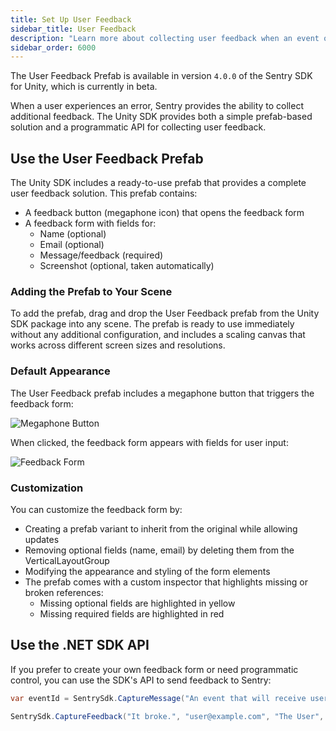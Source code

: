 ```yaml
---
title: Set Up User Feedback
sidebar_title: User Feedback
description: "Learn more about collecting user feedback when an event occurs. Sentry pairs the feedback with the original event, giving you additional insight into issues."
sidebar_order: 6000
---
```


<Alert level="info">

The User Feedback Prefab is available in version `4.0.0` of the Sentry SDK for Unity, which is currently in beta.

</Alert>

When a user experiences an error, Sentry provides the ability to collect additional feedback. The Unity SDK provides both a simple prefab-based solution and a programmatic API for collecting user feedback.

## Use the User Feedback Prefab

The Unity SDK includes a ready-to-use prefab that provides a complete user feedback solution. This prefab contains:

- A feedback button (megaphone icon) that opens the feedback form
- A feedback form with fields for:
  - Name (optional)
  - Email (optional)
  - Message/feedback (required)
  - Screenshot (optional, taken automatically)

### Adding the Prefab to Your Scene

To add the prefab, drag and drop the User Feedback prefab from the Unity SDK package into any scene. The prefab is ready to use immediately without any additional configuration, and includes a scaling canvas that works across different screen sizes and resolutions.

### Default Appearance

The User Feedback prefab includes a megaphone button that triggers the feedback form:

![Megaphone Button](./img/Megahpone.png)

When clicked, the feedback form appears with fields for user input:

![Feedback Form](./img/FeedbackForm.png)

### Customization

You can customize the feedback form by:

- Creating a prefab variant to inherit from the original while allowing updates
- Removing optional fields (name, email) by deleting them from the VerticalLayoutGroup
- Modifying the appearance and styling of the form elements
- The prefab comes with a custom inspector that highlights missing or broken references:
  - Missing optional fields are highlighted in yellow
  - Missing required fields are highlighted in red

## Use the .NET SDK API

If you prefer to create your own feedback form or need programmatic control, you can use the SDK's API to send feedback to Sentry:

```csharp {tabTitle:C#}
var eventId = SentrySdk.CaptureMessage("An event that will receive user feedback.");

SentrySdk.CaptureFeedback("It broke.", "user@example.com", "The User", associatedEventId: eventId);
```
